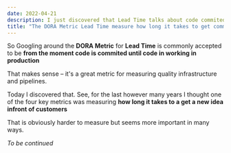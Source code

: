 ```yaml
---
date: 2022-04-21
description: I just discovered that Lead Time talks about code commited to code in production. What about the time spent on work leading up to that?
title: "The DORA Metric Lead Time measure how long it takes to get commited code into production. What about the time spent leading up to that?"
---
```


So Googling around the **DORA Metric** for **Lead Time** is commonly accepted to be **from the moment code is commited until code in working in production**

That makes sense – it's a great metric for measuring quality infrastructure and pipelines.

Today I discovered that. See, for the last however many years I thought one of the four key metrics was measuring **how long it takes to a get a new idea infront of customers**

That is obviously harder to measure but seems more important in many ways.

_To be continued_
